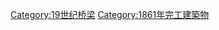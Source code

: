 {{Commonscat|Bridges completed in 1861}}
{{Cat nav 10years|19世纪桥梁|1861||年完工橋梁}}

[[Category:19世纪桥梁|Category:19世纪桥梁]]
[[Category:1861年完工建築物|Category:1861年完工建築物]]